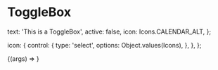 
<Meta title="Components/ToggleBox" component={ToggleBox} />

# ToggleBox

  text: 'This is a ToggleBox',
  active: false,
  icon: Icons.CALENDAR_ALT,
};

  icon: {
    control: {
      type: 'select',
      options: Object.values(Icons),
    },
  },
};

<Canvas>
  <Story name="Default" args={args} argTypes={argTypes}>
    {(args) => <ToggleBox {...args} />}
  </Story>
</Canvas>

<ArgsTable story="Default" />
